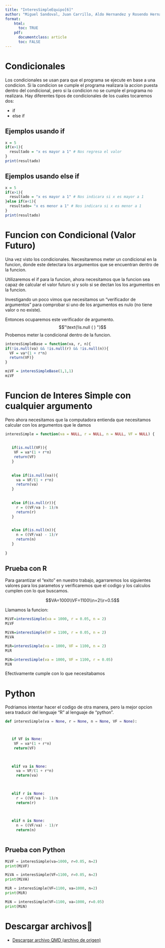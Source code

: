 ```yaml
---
title: "InteresSimpleEquipo[6]"
author: "Miguel Sandoval, Juan Carrillo, Aldo Hernandez y Rosendo Hernandez"
format: 
    html:
      toc: TRUE
    pdf:
      documentclass: article
      toc: FALSE
---
```


# Condicionales

Los condicionales se usan para que el programa se ejecute en base a una condicion. Si la condicion se cumple el programa realizara la accion puesta dentro del condicional, pero si la condicion no se cumple el programa no realizara.
Hay diferentes tipos de condicionales de los cuales tocaremos dos:

- if
- else if


## Ejemplos usando if

```r
x = 5
if(x>1){
  resultado = "x es mayor a 1" # Nos regresa el valor
}
print(resultado)
```

## Ejemplos usando else if

```r
x = 5
if(x>1){
  resultado = "x es mayor a 1" # Nos indicara si x es mayor a 1
}else if(x<1){
  resultado= "x es menor a 1" # Nos indicara si x es menor a 1
}
print(resultado)
```



# Funcion con Condicional  (Valor Futuro)

Una vez visto los condicionales. Necesitaremos meter un condicional en la funcion, donde este detectara los argumentos que se encuentran dentro de la funcion.  

Utilizaremos el if para la funcion, ahora necesitamos que la funcion sea capaz de calcular el valor futuro si y solo si se dectan los los argumentos en la funcion.  

Investigando un poco vimos que necesitamos un "verificador de argumentos" para comprobar si uno de los argumentos es nulo (no tiene valor o no existe).  

Entonces ocuparemos este verificador de argumento.
$$"\text{!is.null ( ) "}$$
Probemos meter la condicional dentro de la funcion.

```r
interesSimpleBase = function(va, r, n){
if(!is.null(va) && !is.null(r) && !is.null(n)){
  VF = va*(1 + r*n)
  return(VF)}
}
```


```r
miVF = interesSimpleBase(1,1,1)
miVF
```
\newpage
# Funcion de Interes Simple con cualquier argumento

Pero ahora necesitamos que la computadora entienda que necesitamos calcular con los argumentos que le damos

```r
interesSimple = function(va = NULL, r = NULL, n = NULL, VF = NULL) { 
   
   
   if(is.null(VF)){
    VF = va*(1 + r*n)
    return(VF)
   }
   
  
   else if(is.null(va)){
     va = VF/(1 + r*n)
     return(va)
   }
   
  
   else if(is.null(r)){
     r = ((VF/va )- 1)/n
     return(r)
   }
   

   else if(is.null(n)){
     n = ((VF/va) - 1)/r
     return(n)
   }
   
}
```

\newpage
## Prueba con R

Para garantizar el "exito" en nuestro trabajo, agarraremos los siguientes valores para los parametos y verificaremos que el codigo y los calculos cumplen con lo que buscamos.

$$VA=1000\\VF=1100\\n=2\\r=0.5$$

Llamamos la funcion:

```r
MiVF=interesSimple(va = 1000, r = 0.05, n = 2)
MiVF
```

```r
MiVA=interesSimple(VF = 1100, r = 0.05, n = 2)
MiVA
```


```r
MiR=interesSimple(va = 1000, VF = 1100, n = 2)
MiR
```


```r
MiN=interesSimple(va = 1000, VF = 1100, r = 0.05)
MiN
```

Efectivamente cumple con lo que necesitabamos

\newpage
# Python

Podriamos intentar hacer el codigo de otra manera, pero la mejor opcion sera traducir del lenguaje "R" al lenguaje de "python".

```python
def interesSimple(va = None, r = None, n = None, VF = None):



   if VF is None:
    VF = va*(1 + r*n)
    return(VF)
   
   

   elif va is None:
     va = VF/(1 + r*n)
     return(va)
   
   

   elif r is None:
     r = ((VF/va )- 1)/n
     return(r)
   
   

   elif n is None:
     n = ((VF/va) - 1)/r
     return(n)
   

```

\newpage
## Prueba con Python

```python

MiVF = interesSimple(va=1000, r=0.05, n=2)
print(MiVF)

```


```python

MiVA = interesSimple(VF=1100, r=0.05, n=2)
print(MiVA)


```


```python

MiR = interesSimple(VF=1100, va=1000, n=2)
print(MiR)


```


```python

MiN = interesSimple(VF=1100, va=1000, r=0.05)
print(MiN)


```
# Descargar archivos💯


- [Descargar archivo QMD (archivo de origen)](interesSimpleEquipo[6].qmd)

